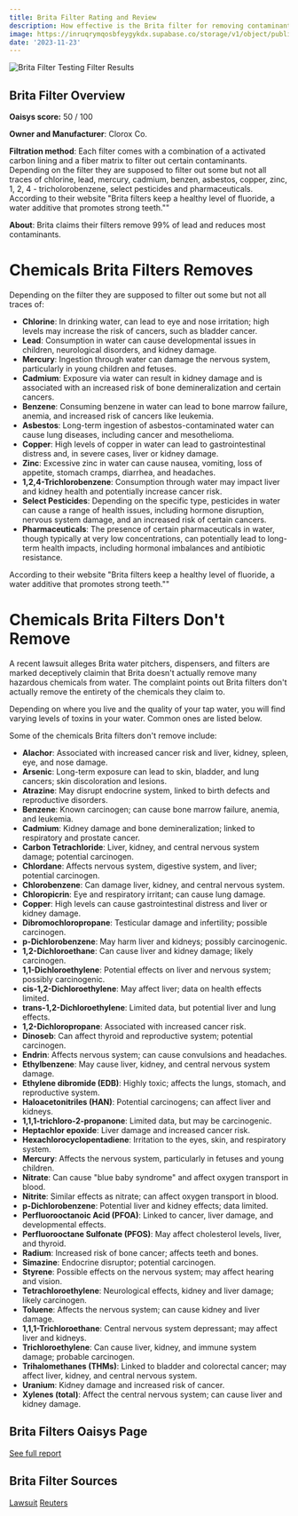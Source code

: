 ```yaml
---
title: Brita Filter Rating and Review
description: How effective is the Brita filter for removing contaminants from tap water?
image: https://inruqrymqosbfeygykdx.supabase.co/storage/v1/object/public/website/blog/brita-filters-rating/brita-filters.webp
date: '2023-11-23'
---
```


<div className="relative overflow-hidden h-full max-w-xl md:pt-4 rounded-lg">
  <img
    src="https://inruqrymqosbfeygykdx.supabase.co/storage/v1/object/public/website/blog/brita-filters-rating/brita-filters.webp"
    alt="Brita Filter Testing Filter Results"
    className="rounded-lg h-full w-full object-contain object-center"
  />
</div>

## Brita Filter Overview

**Oaisys score:** 50 / 100

**Owner and Manufacturer**: Clorox Co.

**Filtration method**: Each filter comes with a combination of a activated carbon lining and a fiber matrix to filter out certain contaminants. Depending on the filter they are supposed to filter out some but not all traces of chlorine, lead, mercury, cadmium, benzen, asbestos, copper, zinc, 1, 2, 4 - tricholorobenzene, select pesticides and pharmaceuticals.
According to their website "Brita filters keep a healthy level of fluoride, a water additive that promotes strong teeth.""

**About**: Brita claims their filters remove 99% of lead and reduces most contaminants.

# Chemicals Brita Filters Removes

Depending on the filter they are supposed to filter out some but not all traces of:

- **Chlorine**: In drinking water, can lead to eye and nose irritation; high levels may increase the risk of cancers, such as bladder cancer.
- **Lead**: Consumption in water can cause developmental issues in children, neurological disorders, and kidney damage.
- **Mercury**: Ingestion through water can damage the nervous system, particularly in young children and fetuses.
- **Cadmium**: Exposure via water can result in kidney damage and is associated with an increased risk of bone demineralization and certain cancers.
- **Benzene**: Consuming benzene in water can lead to bone marrow failure, anemia, and increased risk of cancers like leukemia.
- **Asbestos**: Long-term ingestion of asbestos-contaminated water can cause lung diseases, including cancer and mesothelioma.
- **Copper**: High levels of copper in water can lead to gastrointestinal distress and, in severe cases, liver or kidney damage.
- **Zinc**: Excessive zinc in water can cause nausea, vomiting, loss of appetite, stomach cramps, diarrhea, and headaches.
- **1,2,4-Trichlorobenzene**: Consumption through water may impact liver and kidney health and potentially increase cancer risk.
- **Select Pesticides**: Depending on the specific type, pesticides in water can cause a range of health issues, including hormone disruption, nervous system damage, and an increased risk of certain cancers.
- **Pharmaceuticals**: The presence of certain pharmaceuticals in water, though typically at very low concentrations, can potentially lead to long-term health impacts, including hormonal imbalances and antibiotic resistance.

According to their website "Brita filters keep a healthy level of fluoride, a water additive that promotes strong teeth.""

# Chemicals Brita Filters Don't Remove

A recent lawsuit alleges Brita water pitchers, dispensers, and filters are marked deceptively claimin that Brita doesn't actually remove many hazardous chemicals from water.
The complaint points out Brita filters don't actually remove the entirety of the chemicals they claim to.

Depending on where you live and the quality of your tap water, you will find varying levels of toxins in your water. Common ones are listed below.

Some of the chemicals Brita filters don't remove include:

- **Alachor**: Associated with increased cancer risk and liver, kidney, spleen, eye, and nose damage.
- **Arsenic**: Long-term exposure can lead to skin, bladder, and lung cancers; skin discoloration and lesions.
- **Atrazine**: May disrupt endocrine system, linked to birth defects and reproductive disorders.
- **Benzene**: Known carcinogen; can cause bone marrow failure, anemia, and leukemia.
- **Cadmium**: Kidney damage and bone demineralization; linked to respiratory and prostate cancer.
- **Carbon Tetrachloride**: Liver, kidney, and central nervous system damage; potential carcinogen.
- **Chlordane**: Affects nervous system, digestive system, and liver; potential carcinogen.
- **Chlorobenzene**: Can damage liver, kidney, and central nervous system.
- **Chloropicrin**: Eye and respiratory irritant; can cause lung damage.
- **Copper**: High levels can cause gastrointestinal distress and liver or kidney damage.
- **Dibromochloropropane**: Testicular damage and infertility; possible carcinogen.
- **p-Dichlorobenzene**: May harm liver and kidneys; possibly carcinogenic.
- **1,2-Dichloroethane**: Can cause liver and kidney damage; likely carcinogen.
- **1,1-Dichloroethylene**: Potential effects on liver and nervous system; possibly carcinogenic.
- **cis-1,2-Dichloroethylene**: May affect liver; data on health effects limited.
- **trans-1,2-Dichloroethylene**: Limited data, but potential liver and lung effects.
- **1,2-Dichloropropane**: Associated with increased cancer risk.
- **Dinoseb**: Can affect thyroid and reproductive system; potential carcinogen.
- **Endrin**: Affects nervous system; can cause convulsions and headaches.
- **Ethylbenzene**: May cause liver, kidney, and central nervous system damage.
- **Ethylene dibromide (EDB)**: Highly toxic; affects the lungs, stomach, and reproductive system.
- **Haloacetonitriles (HAN)**: Potential carcinogens; can affect liver and kidneys.
- **1,1,1-trichloro-2-propanone**: Limited data, but may be carcinogenic.
- **Heptachlor epoxide**: Liver damage and increased cancer risk.
- **Hexachlorocyclopentadiene**: Irritation to the eyes, skin, and respiratory system.
- **Mercury**: Affects the nervous system, particularly in fetuses and young children.
- **Nitrate**: Can cause "blue baby syndrome" and affect oxygen transport in blood.
- **Nitrite**: Similar effects as nitrate; can affect oxygen transport in blood.
- **p-Dichlorobenzene**: Potential liver and kidney effects; data limited.
- **Perfluorooctanoic Acid (PFOA)**: Linked to cancer, liver damage, and developmental effects.
- **Perfluorooctane Sulfonate (PFOS)**: May affect cholesterol levels, liver, and thyroid.
- **Radium**: Increased risk of bone cancer; affects teeth and bones.
- **Simazine**: Endocrine disruptor; potential carcinogen.
- **Styrene**: Possible effects on the nervous system; may affect hearing and vision.
- **Tetrachloroethylene**: Neurological effects, kidney and liver damage; likely carcinogen.
- **Toluene**: Affects the nervous system; can cause kidney and liver damage.
- **1,1,1-Trichloroethane**: Central nervous system depressant; may affect liver and kidneys.
- **Trichloroethylene**: Can cause liver, kidney, and immune system damage; probable carcinogen.
- **Trihalomethanes (THMs)**: Linked to bladder and colorectal cancer; may affect liver, kidney, and central nervous system.
- **Uranium**: Kidney damage and increased risk of cancer.
- **Xylenes (total)**: Affect the central nervous system; can cause liver and kidney damage.

## Brita Filters Oaisys Page

[See full report](https://www.oaisys.ai/blog/brita_filter_rating)

## Brita Filter Sources

[Lawsuit](https://fingfx.thomsonreuters.com/gfx/legaldocs/gdvzwwkzlpw/Brita%20Filter%20Complaint%20FInal.pdf)
[Reuters](https://www.reuters.com/legal/litigation/lawsuit-says-cloroxs-brita-misleads-customers-with-water-filter-claims-2023-08-16/)

